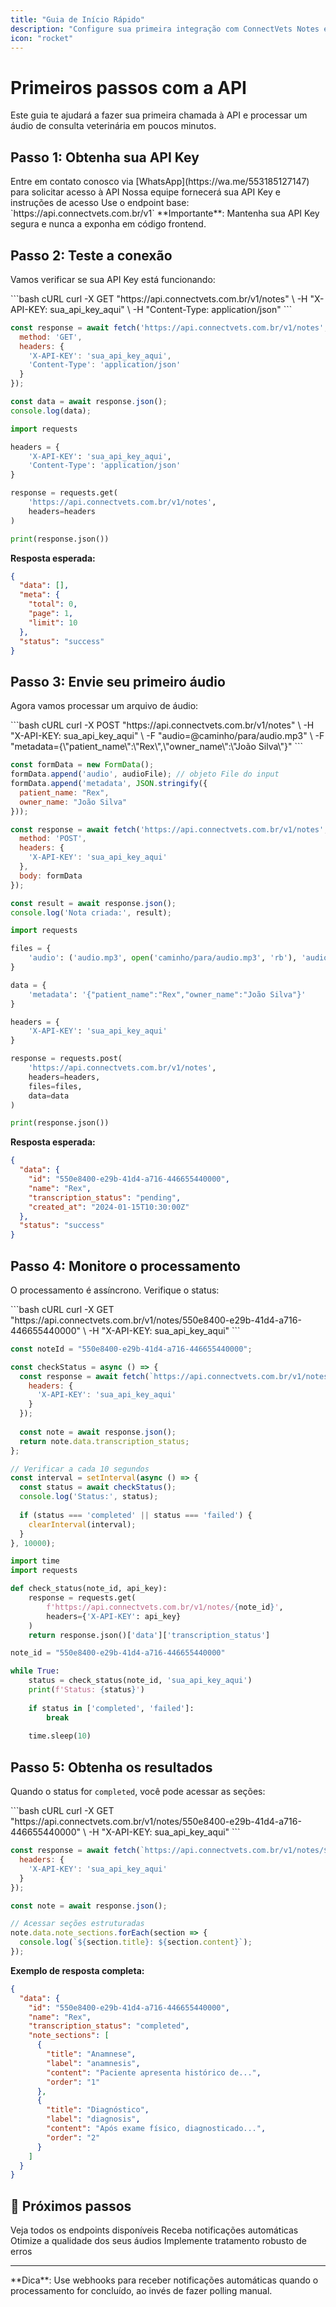 ---
title: "Guia de Início Rápido"
description: "Configure sua primeira integração com ConnectVets Notes em minutos"
icon: "rocket"
---

# Primeiros passos com a API

Este guia te ajudará a fazer sua primeira chamada à API e processar um áudio de consulta veterinária em poucos minutos.

## Passo 1: Obtenha sua API Key

<Steps>
  <Step title="Crie sua conta">
    Entre em contato conosco via [WhatsApp](https://wa.me/553185127147) para solicitar acesso à API
  </Step>
  <Step title="Receba suas credenciais">
    Nossa equipe fornecerá sua API Key e instruções de acesso
  </Step>
  <Step title="Configure o ambiente">
    Use o endpoint base: `https://api.connectvets.com.br/v1`
  </Step>
</Steps>

<Warning>
**Importante**: Mantenha sua API Key segura e nunca a exponha em código frontend.
</Warning>

## Passo 2: Teste a conexão

Vamos verificar se sua API Key está funcionando:

<CodeGroup>
```bash cURL
curl -X GET "https://api.connectvets.com.br/v1/notes" \
  -H "X-API-KEY: sua_api_key_aqui" \
  -H "Content-Type: application/json"
```

```javascript JavaScript
const response = await fetch('https://api.connectvets.com.br/v1/notes', {
  method: 'GET',
  headers: {
    'X-API-KEY': 'sua_api_key_aqui',
    'Content-Type': 'application/json'
  }
});

const data = await response.json();
console.log(data);
```

```python Python
import requests

headers = {
    'X-API-KEY': 'sua_api_key_aqui',
    'Content-Type': 'application/json'
}

response = requests.get(
    'https://api.connectvets.com.br/v1/notes',
    headers=headers
)

print(response.json())
```
</CodeGroup>

**Resposta esperada:**
```json
{
  "data": [],
  "meta": {
    "total": 0,
    "page": 1,
    "limit": 10
  },
  "status": "success"
}
```

## Passo 3: Envie seu primeiro áudio

Agora vamos processar um arquivo de áudio:

<CodeGroup>
```bash cURL
curl -X POST "https://api.connectvets.com.br/v1/notes" \
  -H "X-API-KEY: sua_api_key_aqui" \
  -F "audio=@caminho/para/audio.mp3" \
  -F "metadata={\"patient_name\":\"Rex\",\"owner_name\":\"João Silva\"}"
```

```javascript JavaScript
const formData = new FormData();
formData.append('audio', audioFile); // objeto File do input
formData.append('metadata', JSON.stringify({
  patient_name: "Rex",
  owner_name: "João Silva"
}));

const response = await fetch('https://api.connectvets.com.br/v1/notes', {
  method: 'POST',
  headers: {
    'X-API-KEY': 'sua_api_key_aqui'
  },
  body: formData
});

const result = await response.json();
console.log('Nota criada:', result);
```

```python Python
import requests

files = {
    'audio': ('audio.mp3', open('caminho/para/audio.mp3', 'rb'), 'audio/mpeg')
}

data = {
    'metadata': '{"patient_name":"Rex","owner_name":"João Silva"}'
}

headers = {
    'X-API-KEY': 'sua_api_key_aqui'
}

response = requests.post(
    'https://api.connectvets.com.br/v1/notes',
    headers=headers,
    files=files,
    data=data
)

print(response.json())
```
</CodeGroup>

**Resposta esperada:**
```json
{
  "data": {
    "id": "550e8400-e29b-41d4-a716-446655440000",
    "name": "Rex", 
    "transcription_status": "pending",
    "created_at": "2024-01-15T10:30:00Z"
  },
  "status": "success"
}
```

## Passo 4: Monitore o processamento

O processamento é assíncrono. Verifique o status:

<CodeGroup>
```bash cURL
curl -X GET "https://api.connectvets.com.br/v1/notes/550e8400-e29b-41d4-a716-446655440000" \
  -H "X-API-KEY: sua_api_key_aqui"
```

```javascript JavaScript
const noteId = "550e8400-e29b-41d4-a716-446655440000";

const checkStatus = async () => {
  const response = await fetch(`https://api.connectvets.com.br/v1/notes/${noteId}`, {
    headers: {
      'X-API-KEY': 'sua_api_key_aqui'
    }
  });
  
  const note = await response.json();
  return note.data.transcription_status;
};

// Verificar a cada 10 segundos
const interval = setInterval(async () => {
  const status = await checkStatus();
  console.log('Status:', status);
  
  if (status === 'completed' || status === 'failed') {
    clearInterval(interval);
  }
}, 10000);
```

```python Python
import time
import requests

def check_status(note_id, api_key):
    response = requests.get(
        f'https://api.connectvets.com.br/v1/notes/{note_id}',
        headers={'X-API-KEY': api_key}
    )
    return response.json()['data']['transcription_status']

note_id = "550e8400-e29b-41d4-a716-446655440000"

while True:
    status = check_status(note_id, 'sua_api_key_aqui')
    print(f'Status: {status}')
    
    if status in ['completed', 'failed']:
        break
        
    time.sleep(10)
```
</CodeGroup>

## Passo 5: Obtenha os resultados

Quando o status for `completed`, você pode acessar as seções:

<CodeGroup>
```bash cURL
curl -X GET "https://api.connectvets.com.br/v1/notes/550e8400-e29b-41d4-a716-446655440000" \
  -H "X-API-KEY: sua_api_key_aqui"
```

```javascript JavaScript
const response = await fetch(`https://api.connectvets.com.br/v1/notes/${noteId}`, {
  headers: {
    'X-API-KEY': 'sua_api_key_aqui'
  }
});

const note = await response.json();

// Acessar seções estruturadas
note.data.note_sections.forEach(section => {
  console.log(`${section.title}: ${section.content}`);
});
```
</CodeGroup>

**Exemplo de resposta completa:**
```json
{
  "data": {
    "id": "550e8400-e29b-41d4-a716-446655440000",
    "name": "Rex",
    "transcription_status": "completed",
    "note_sections": [
      {
        "title": "Anamnese",
        "label": "anamnesis", 
        "content": "Paciente apresenta histórico de...",
        "order": "1"
      },
      {
        "title": "Diagnóstico",
        "label": "diagnosis",
        "content": "Após exame físico, diagnosticado...",
        "order": "2" 
      }
    ]
  }
}
```

## 🎯 Próximos passos

<CardGroup cols={2}>
  <Card title="Explore a API" icon="code" href="/api-reference/overview">
    Veja todos os endpoints disponíveis
  </Card>
  <Card title="Configure Webhooks" icon="webhook" href="/concepts/webhooks">
    Receba notificações automáticas
  </Card>
  <Card title="Formatos de áudio" icon="file-audio" href="/integration/audio-requirements">
    Otimize a qualidade dos seus áudios
  </Card>
  <Card title="Tratamento de erros" icon="shield" href="/integration/error-handling">
    Implemente tratamento robusto de erros
  </Card>
</CardGroup>

---

<Tip>
**Dica**: Use webhooks para receber notificações automáticas quando o processamento for concluído, ao invés de fazer polling manual.
</Tip> 